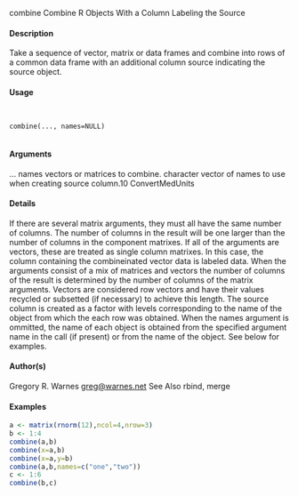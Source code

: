
combine
Combine R Objects With a Column Labeling the Source

#### Description

Take a sequence of vector, matrix or data frames and combine into rows of a common data frame
with an additional column source indicating the source object.

#### Usage
<pre><code>

combine(..., names=NULL)

</code></pre>
#### Arguments

...
names
vectors or matrices to combine.
character vector of names to use when creating source column.10
ConvertMedUnits

#### Details

If there are several matrix arguments, they must all have the same number of columns. The number of columns in the result will be one larger than the number of columns in the component matrixes.
If all of the arguments are vectors, these are treated as single column matrixes. In this case, the column containing the combineinated vector data is labeled data.
When the arguments consist of a mix of matrices and vectors the number of columns of the result is determined by the number of columns of the matrix arguments. Vectors are considered row vectors
and have their values recycled or subsetted (if necessary) to achieve this length. The source column is created as a factor with levels corresponding to the name of the object from
which the each row was obtained. When the names argument is ommitted, the name of each object is obtained from the specified argument name in the call (if present) or from the name of the object.
See below for examples.

#### Author(s)
Gregory R. Warnes <greg@warnes.net>
See Also
rbind, merge

#### Examples
```r

a <- matrix(rnorm(12),ncol=4,nrow=3)
b <- 1:4
combine(a,b)
combine(x=a,b)
combine(x=a,y=b)
combine(a,b,names=c("one","two"))
c <- 1:6
combine(b,c)
```
